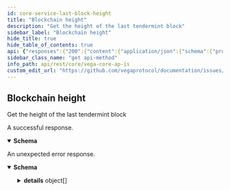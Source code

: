 ```yaml
---
id: core-service-last-block-height
title: "Blockchain height"
description: "Get the height of the last tendermint block"
sidebar_label: "Blockchain height"
hide_title: true
hide_table_of_contents: true
api: {"responses":{"200":{"content":{"application/json":{"schema":{"properties":{"chainId":{"title":"the network chain id from which the block comes from","type":"string"},"hash":{"title":"last block hash","type":"string"},"height":{"format":"uint64","title":"last block height","type":"string"},"spamPowDifficulty":{"format":"int64","title":"the difficulty of the proof of work (target number of zeros)","type":"integer"},"spamPowHashFunction":{"title":"supported proof of work hash function","type":"string"},"spamPowIncreasingDifficulty":{"title":"is increasing difficulty allowed for using the same height for more than `spam_pow_number_of_past_blocks` transactions","type":"boolean"},"spamPowNumberOfPastBlocks":{"format":"int64","title":"supported proof of work number of blocks behind current height allowed","type":"integer"},"spamPowNumberOfTxPerBlock":{"format":"int64","title":"allowed number of transactions per block","type":"integer"}},"title":"A response with the height of the last block processed by\ntendermint","type":"object"}}},"description":"A successful response."},"default":{"content":{"application/json":{"schema":{"properties":{"code":{"format":"int32","type":"integer"},"details":{"items":{"additionalProperties":{},"properties":{"@type":{"type":"string"}},"type":"object"},"type":"array"},"message":{"type":"string"}},"type":"object"}}},"description":"An unexpected error response."}},"tags":["CoreService"],"description":"Get the height of the last tendermint block","operationId":"CoreService_LastBlockHeight","method":"get","path":"/blockchain/height","servers":[{"url":"https://n07.testnet.vega.xyz","description":"n07"},{"url":"https://n11.testnet.vega.xyz","description":"n11"},{"url":"https://n12.testnet.vega.xyz","description":"n12"}],"info":{"title":"Vega core APIs","version":"v0.66.1"},"postman":{"name":"Blockchain height","description":{"content":"Get the height of the last tendermint block","type":"text/plain"},"url":{"path":["blockchain","height"],"host":["{{baseUrl}}"],"query":[],"variable":[]},"header":[{"key":"Accept","value":"application/json"}],"method":"GET"}}
sidebar_class_name: "get api-method"
info_path: api/rest/core/vega-core-ap-is
custom_edit_url: "https://github.com/vegaprotocol/documentation/issues/new?labels=documentation&title=[Documentation] Requesting changes to 'Blockchain height' (core-service-last-block-height)"
---
```



## Blockchain height



Get the height of the last tendermint block

<div><ApiTabs><TabItem label={"200"} value={"200"}><div>

A successful response.

</div><div><MimeTabs schemaType={"response"}><TabItem label={"application/json"} value={"application/json"}><SchemaTabs><TabItem label={"Schema"} value={"Schema"}><details style={{}} data-collapsed={false} open={true}><summary style={{"textAlign":"left"}}><strong>Schema</strong></summary><div style={{"textAlign":"left","marginLeft":"1rem"}}></div><ul style={{"marginLeft":"1rem"}}><SchemaItem collapsible={false} name={"chainId"} required={false} schemaDescription={undefined} schemaName={"the network chain id from which the block comes from"} qualifierMessage={undefined} defaultValue={undefined}></SchemaItem><SchemaItem collapsible={false} name={"hash"} required={false} schemaDescription={undefined} schemaName={"last block hash"} qualifierMessage={undefined} defaultValue={undefined}></SchemaItem><SchemaItem collapsible={false} name={"height"} required={false} schemaDescription={undefined} schemaName={"uint64"} qualifierMessage={undefined} defaultValue={undefined}></SchemaItem><SchemaItem collapsible={false} name={"spamPowDifficulty"} required={false} schemaDescription={undefined} schemaName={"int64"} qualifierMessage={undefined} defaultValue={undefined}></SchemaItem><SchemaItem collapsible={false} name={"spamPowHashFunction"} required={false} schemaDescription={undefined} schemaName={"supported proof of work hash function"} qualifierMessage={undefined} defaultValue={undefined}></SchemaItem><SchemaItem collapsible={false} name={"spamPowIncreasingDifficulty"} required={false} schemaDescription={undefined} schemaName={"is increasing difficulty allowed for using the same height for more than `spam_pow_number_of_past_blocks` transactions"} qualifierMessage={undefined} defaultValue={undefined}></SchemaItem><SchemaItem collapsible={false} name={"spamPowNumberOfPastBlocks"} required={false} schemaDescription={undefined} schemaName={"int64"} qualifierMessage={undefined} defaultValue={undefined}></SchemaItem><SchemaItem collapsible={false} name={"spamPowNumberOfTxPerBlock"} required={false} schemaDescription={undefined} schemaName={"int64"} qualifierMessage={undefined} defaultValue={undefined}></SchemaItem></ul></details></TabItem><TabItem label={"Example (from schema)"} value={"Example (from schema)"}><ResponseSamples responseExample={"{\n  \"chainId\": \"string\",\n  \"hash\": \"string\",\n  \"height\": \"string\",\n  \"spamPowDifficulty\": 0,\n  \"spamPowHashFunction\": \"string\",\n  \"spamPowIncreasingDifficulty\": true,\n  \"spamPowNumberOfPastBlocks\": 0,\n  \"spamPowNumberOfTxPerBlock\": 0\n}"} language={"json"}></ResponseSamples></TabItem></SchemaTabs></TabItem></MimeTabs></div></TabItem><TabItem label={"default"} value={"default"}><div>

An unexpected error response.

</div><div><MimeTabs schemaType={"response"}><TabItem label={"application/json"} value={"application/json"}><SchemaTabs><TabItem label={"Schema"} value={"Schema"}><details style={{}} data-collapsed={false} open={true}><summary style={{"textAlign":"left"}}><strong>Schema</strong></summary><div style={{"textAlign":"left","marginLeft":"1rem"}}></div><ul style={{"marginLeft":"1rem"}}><SchemaItem collapsible={false} name={"code"} required={false} schemaDescription={undefined} schemaName={"int32"} qualifierMessage={undefined} defaultValue={undefined}></SchemaItem><SchemaItem collapsible={true} className={"schemaItem"}><details style={{}}><summary style={{}}><strong>details</strong><span style={{"opacity":"0.6"}}> object[]</span></summary><div style={{"marginLeft":"1rem"}}><SchemaItem collapsible={false} name={"@type"} required={false} schemaDescription={undefined} schemaName={"string"} qualifierMessage={undefined} defaultValue={undefined}></SchemaItem></div></details></SchemaItem><SchemaItem collapsible={false} name={"message"} required={false} schemaDescription={undefined} schemaName={"string"} qualifierMessage={undefined} defaultValue={undefined}></SchemaItem></ul></details></TabItem><TabItem label={"Example (from schema)"} value={"Example (from schema)"}><ResponseSamples responseExample={"{\n  \"code\": 0,\n  \"details\": [\n    {\n      \"@type\": \"string\"\n    }\n  ],\n  \"message\": \"string\"\n}"} language={"json"}></ResponseSamples></TabItem></SchemaTabs></TabItem></MimeTabs></div></TabItem></ApiTabs></div>
